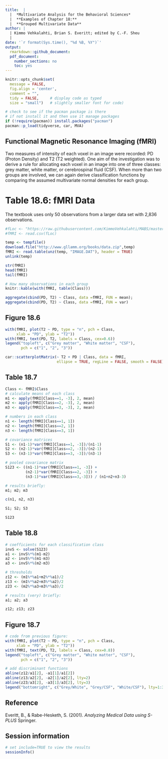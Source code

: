 ```yaml
---
title:  |  
  |  *Multivariate Analysis for the Behavioral Sciences*
  |  **Examples of Chapter 18:**
  |  **Grouped Multivariate Data**
author: |
  | Kimmo Vehkalahti, Brian S. Everitt; edited by C.-F. Sheu
  |
date: '`r format(Sys.time(), "%d %B, %Y")`'
output: 
  rmarkdown::github_document:
  pdf_document:
    number_sections: no
    toc: yes
---
```


```r
knitr::opts_chunk$set(
  message = FALSE,
  fig.align = 'center',
  comment = "",
  tidy = FALSE,     # display code as typed
  size = "small")   # slightly smaller font for code)
```


```r
# check to see if the pacman package is there
# if not install it and then use it manage packages
if (!require(pacman)) install.packages("pacman")
pacman::p_load(tidyverse, car, MVA)
```

\pagebreak

## Functional Magnetic Resonance Imaging (fMRI) 

Two measures of intensity of each voxel in an image 
were recorded: PD (Proton Density) and T2 (T2 weighted). 
One aim of the investigation was to derive a rule for 
allocating each voxel in an image into one of three classes: 
grey matter, white matter, or cerebrospinal fluid (CSF). When more than two groups are involved, we can again
derive classification functions by comparing the assumed multivariate normal densities for each group. 

# Table 18.6: fMRI Data

The textbook uses only 50 observations from a larger data set with
2,836 observations.

```r
#fLoc <- "https://raw.githubusercontent.com/KimmoVehkalahti/MABS/master/Examples/data/fMRI.csv"
#fMRI <- read.csv(fLoc)
```

```r
temp <- tempfile()
download.file("http://www.gllamm.org/books/data.zip",temp)
fMRI <- read.table(unz(temp, "IMAGE.DAT"), header = TRUE)
unlink(temp)
```

```r
str(fMRI)
head(fMRI)
tail(fMRI)
```


```r
# How many observations in each group
knitr::kable(with(fMRI, table(Class)))
```

```r
aggregate(cbind(PD, T2) ~ Class, data =fMRI, FUN = mean);
aggregate(cbind(PD, T2) ~ Class, data =fMRI, FUN = var)
```


\pagebreak

## Figure 18.6

```r
with(fMRI, plot(T2 ~ PD, type = "n", pch = Class, 
     xlab = "PD", ylab = "T2"))
with(fMRI, text(PD, T2, labels = Class, cex=0.6))
legend("topleft", c("Grey matter", "White matter", "CSF"), 
       pch = c("1", "2", "3"))
```

```r
car::scatterplotMatrix(~ T2 + PD | Class, data = fMRI,
                       ellipse = TRUE, regLine = FALSE, smooth = FALSE)
```



\pagebreak

## Table 18.7

```r
Class <- fMRI$Class
# calculate means of each class
m1 <- apply(fMRI[Class==1, -3], 2, mean)
m2 <- apply(fMRI[Class==2, -3], 2, mean)
m3 <- apply(fMRI[Class==3, -3], 2, mean)

# numbers in each class
n1 <- length(fMRI[Class==1, 1])
n2 <- length(fMRI[Class==2, 1])
n3 <- length(fMRI[Class==3, 1])

# covariance matrices
S1 <- (n1-1)*var(fMRI[Class==1, -3])/(n1-1)
S2 <- (n2-1)*var(fMRI[Class==2, -3])/(n2-1)
S3 <- (n3-1)*var(fMRI[Class==3, -3])/(n3-1)

# pooled covariance matrix
S123 <- ((n1-1)*var(fMRI[Class==1, -3]) + 
         (n2-1)*var(fMRI[Class==2, -3]) +
         (n3-1)*var(fMRI[Class==3,-3])) / (n1+n2+n3-3)

# results briefly:
m1; m2; m3

c(n1, n2, n3)

S1; S2; S3

S123
```

\pagebreak

## Table 18.8

```r
# coefficients for each classification class
invS <- solve(S123)
a1 <- invS%*%(m1-m2)
a2 <- invS%*%(m1-m3)
a3 <- invS%*%(m2-m3)

# thresholds
z12 <- (m1%*%a1+m2%*%a1)/2
z13 <- (m1%*%a2+m3%*%a2)/2
z23 <- (m2%*%a3+m3%*%a3)/2

# results (very) briefly:
a1; a2; a3

z12; z13; z23
```

\pagebreak

## Figure 18.7

```r
# code from previous figure:
with(fMRI, plot(T2 ~ PD, type = "n", pch = Class, 
     xlab = "PD", ylab = "T2"))
with(fMRI, text(PD, T2, labels = Class, cex=0.8))
legend("topleft", c("Grey matter", "White matter", "CSF"), 
       pch = c("1", "2", "3"))

# add discriminant functions
abline(z12/a1[2], -a1[1]/a1[2])
abline(z13/a2[2], -a2[1]/a2[2], lty=2)
abline(z23/a3[2], -a3[1]/a3[2], lty=3)
legend("bottomright", c("Grey/White", "Grey/CSF", "White/CSF"), lty=1:3)
```

\pagebreak

## Reference

Everitt, B., \& Rabe-Hesketh, S. (2001).
*Analyzing Medical Data using S-PLUS* 
Springer.

\pagebreak

## Session information

```r
# set include=TRUE to view the results
sessionInfo()
```
